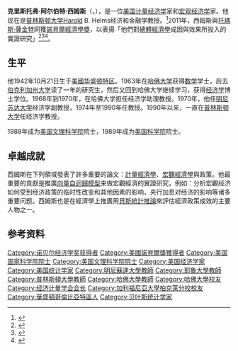 {{noteTA
|G1=PP
|1=zh-tw:總體經濟學; zh-cn:宏观经济学;
}}
{{Infobox Economist
| name             = 克里斯托弗·西姆斯[[File:Nobel_prize_medal.svg|25px]]<br/><small>{{lang|en|Christopher A. Sims}}</small>
| school_tradition =
| color            = 
| image            = Nobel Prize 2011-Press Conference KVA-DSC 7720.jpg
| image_size       = 150px
| caption          =
| birth_date       = {{Birth date and age|1942|10|21}}
| birth_place      = [[美國|美國]][[华盛顿特区|华盛顿特区]]
| death_date       =
| death_place      =
| nationality      = {{USA}}
| institution      = [[普林斯顿大学|普林斯顿大学]]
| field            = [[计量经济学|计量经济学]]<br>[[宏观经济学|宏观经济学]]
| alma_mater       = [[哈佛大學|哈佛大學]]<br>[[伯克利加州大学|伯克利加州大学]]
| opposed          = 結構化宏觀經濟模型
| influences       = 
| influenced       =
| contributions    = 使用[[向量自回归模型|向量自回归模型]]
| awards           = [[诺贝尔经济学奖|诺贝尔经济学奖]] (2011)
| signature        = <!-- file name only -->
| repec_prefix     = e
| repec_id         = psi12
}}
'''克里斯托弗·阿尔伯特·西姆斯'''（{{lang-en|Christopher Albert "Chris" Sims}}，{{bd|1942年|10月21日|catIdx=Sims, Christopher}}），是一位[[美国|美国]][[计量经济学|计量经济学]]家和[[宏观经济学|宏观经济学]]家。他现在是[[普林斯顿大学|普林斯顿大学]]Harold B. Helms经济和金融学教授。<ref name=thompsonreuters>{{cite web|title=Christopher A Sims|url=http://science.thomsonreuters.com/nobel/laureates/sims-christopher|work=Thomson Reuters website|accessdate=10 October 2011|archive-date=2011-10-17|archive-url=https://web.archive.org/web/20111017120520/http://science.thomsonreuters.com/nobel/laureates/sims-christopher|dead-url=no}}</ref>2011年，西姆斯與[[托瑪斯·薩金特|托瑪斯·薩金特]]同獲[[諾貝爾經濟學獎|諾貝爾經濟學獎]]，以表揚「他們對[[總體經濟學|總體經濟學]]成因與效果所投入的實證研究」<ref name=nobel>{{cite web |url=http://www.nobelprize.org/nobel_prizes/economics/laureates/2011/ |title=The Sveriges Riksbank Prize in Economic Sciences in Memory of Alfred Nobel 2011 |publisher=Nobel Prize |date=2011-10-10 |accessdate=2011-10-17 |language=en |archive-date=2013-05-28 |archive-url=https://web.archive.org/web/20130528015455/http://www.nobelprize.org/nobel_prizes/economics/laureates/2011/ |dead-url=no }}</ref><ref>{{cite web |url=http://news.163.com/11/1010/19/7G1CU6SQ00014JB5.html |language= |title=美国两名学者获诺贝尔经济学奖 |publisher=中国新闻网 |date=2011-10-10 |accessdate= |archive-url=https://web.archive.org/web/20111012185226/http://news.163.com/11/1010/19/7G1CU6SQ00014JB5.html |archive-date=2011-10-12 |dead-url=yes }}</ref><ref>{{cite news|title=Nobel prize for economics awarded to two Americans|url=http://www.bbc.co.uk/news/business-15241454|accessdate=10 October 2011|newspaper=BBC News website|date=10 October 2011|archive-date=2014-09-07|archive-url=https://web.archive.org/web/20140907094304/http://www.bbc.co.uk/news/business-15241454|dead-url=no}}</ref>。

== 生平 ==
他1942年10月21日生于[[美國|美國]][[华盛顿特区|华盛顿特区]]。1963年在[[哈佛大学|哈佛大学]]获得[[数学|数学]]学士，后去[[伯克利加州大学|伯克利加州大学]]读了一年的研究生，然后又回到哈佛大学继续学习，获得[[经济学|经济学]]博士学位。1968年到1970年，在哈佛大学担任经济学助理教授。1970年，他任[[明尼苏达大学|明尼苏达大学]]经济学副教授，1974年至1990年任教授。1990年以来，一直在[[普林斯顿大学|普林斯顿大学]]任经济学教授。

1988年成为[[美国文理科学院|美国文理科学院]]院士，1989年成为[[美国科学院|美国科学院]]院士。

== 卓越成就 ==
西姆斯在下列領域發表了許多重要的論文：[[計量經濟學|計量經濟學]]、[[宏觀經濟學|宏觀經濟學]]與政策。他最重要的貢獻是推廣[[向量自迴歸模型|向量自迴歸模型]]来做宏觀經濟的實證研究，例如：分析宏觀经济如何受到经济政策的临时性改变和其他因素的影响，央行加息对经济的影响等诸多重要问题。西姆斯也是在經濟學上推廣用[[贝叶斯推断|貝斯統計推論]]來評估經濟政策成效的主要人物之一。

==参考资料==
{{reflist}}

{{commonscat|Christopher A. Sims}}

{{诺贝尔经济学奖获得者}}
{{2011年诺贝尔奖获得者}}
{{经济计量学会会长}}
{{Authority control}}
{{DEFAULTSORT:Christopher A. Sims}}
[[Category:诺贝尔经济学奖获得者|Category:诺贝尔经济学奖获得者]]
[[Category:美國諾貝爾獎獲得者|Category:美國諾貝爾獎獲得者]]
[[Category:美国国家科学院院士|Category:美国国家科学院院士]]
[[Category:美国文理科学院院士|Category:美国文理科学院院士]]
[[Category:美国经济学家|Category:美国经济学家]]
[[Category:美国统计学家|Category:美国统计学家]]
[[Category:明尼蘇達大學教師|Category:明尼蘇達大學教師]]
[[Category:耶魯大學教師|Category:耶魯大學教師]]
[[Category:普林斯頓大學教師|Category:普林斯頓大學教師]]
[[Category:哈佛大學教師|Category:哈佛大學教師]]
[[Category:哈佛大學校友|Category:哈佛大學校友]]
[[Category:经济计量学会会长|Category:经济计量学会会长]]
[[Category:加利福尼亞大學柏克萊分校校友|Category:加利福尼亞大學柏克萊分校校友]]
[[Category:華盛頓哥倫比亞特區人|Category:華盛頓哥倫比亞特區人]]
[[Category:贝叶斯统计学家|Category:贝叶斯统计学家]]
